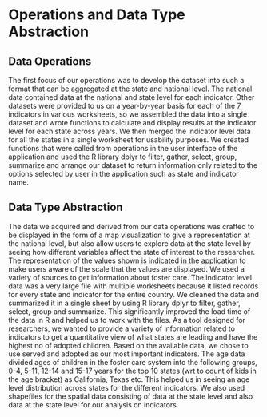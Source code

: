# Operations and Data Type Abstraction

## Data Operations

The first focus of our operations was to develop the dataset into such a format that can be aggregated at the state and national level. The national data contained data at the national and state level for each indicator. Other datasets were provided to us on a year-by-year basis for each of the 7 indicators in various worksheets, so we assembled the data into a single dataset and wrote functions to calculate and display results at the indicator level for each state across years. We then merged the indicator level data for all the states in a single worksheet for usability purposes. We created functions that were called from operations in the user interface of the application and used the R library dplyr to filter, gather, select, group, summarize and arrange our dataset to return information only related to the options selected by user in the application such as state and indicator name.

## Data Type Abstraction

The data we acquired and derived from our data operations was crafted to be displayed in the form of a map visualization to give a representation at the national level, but also allow users to explore data at the state level by seeing how different variables affect the state of interest to the researcher. The representation of the values shown is indicated in the application to make users aware of the scale that the values are displayed.
We used a variety of sources to get information about foster care. The indicator level data was a very large file with multiple worksheets because it listed records for every state and indicator for the entire country. We cleaned the data and summarized it in a single sheet by using R library dplyr to filter, gather, select, group and summarize. This significantly improved the load time of the data in R and helped us to work with the files.
As a tool designed for researchers, we wanted to provide a variety of information related to indicators to get a quantitative view of what states are leading and have the highest no of adopted children. Based on the available data, we chose to use served and adopted as our most important indicators. The age data divided ages of children in the foster care system into the following groups, 0-4, 5-11, 12-14 and 15-17 years for the top 10 states (wrt to count of kids in the age bracket) as California, Texas etc. This helped us in seeing an age level distribution across states for the different indicators. We also used shapefiles for the spatial data consisting of data at the state level and also data at the state level for our analysis on indicators. 


